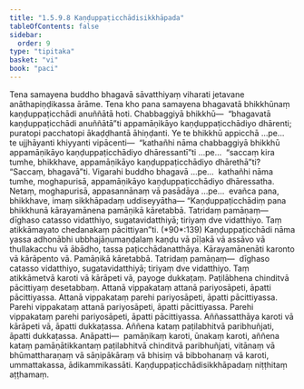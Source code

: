 ```yaml
---
title: "1.5.9.8 Kaṇḍuppaṭicchādisikkhāpada"
tableOfContents: false
sidebar:
  order: 9
type: "tipitaka"
basket: "vi"
book: "paci"
---
```



<DynamicBreadcrumb />

<Division number="537" book="paci">

<Paragraph number="1567" book="paci">
Tena samayena buddho bhagavā sāvatthiyaṃ viharati jetavane anāthapiṇḍikassa ārāme. Tena kho pana samayena bhagavatā bhikkhūnaṃ kaṇḍuppaṭicchādi anuññātā hoti. Chabbaggiyā bhikkhū—  “bhagavatā kaṇḍuppaṭicchādi anuññātā”ti appamāṇikāyo kaṇḍuppaṭicchādiyo dhārenti; puratopi pacchatopi ākaḍḍhantā āhiṇḍanti.
</Paragraph>

<Paragraph number="1568" book="paci">
Ye te bhikkhū appicchā …pe…  te ujjhāyanti khiyyanti vipācenti—  “kathañhi nāma chabbaggiyā bhikkhū appamāṇikāyo kaṇḍuppaṭicchādiyo dhāressantī”ti …pe…  “saccaṃ kira tumhe, bhikkhave, appamāṇikāyo kaṇḍuppaṭicchādiyo dhārethā”ti? “Saccaṃ, bhagavā”ti. Vigarahi buddho bhagavā …pe…  kathañhi nāma tumhe, moghapurisā, appamāṇikāyo kaṇḍuppaṭicchādiyo dhāressatha. Netaṃ, moghapurisā, appasannānaṃ vā pasādāya …pe…  evañca pana, bhikkhave, imaṃ sikkhāpadaṃ uddiseyyātha—
</Paragraph>

</Division>
<Division number="538" book="paci">

<Paragraph number="1569" book="paci">
<Emphasis>“Kaṇḍuppaṭicchādiṃ pana bhikkhunā kārayamānena pamāṇikā kāretabbā. Tatridaṃ pamāṇaṃ—  dīghaso catasso vidatthiyo, sugatavidatthiyā; tiriyaṃ dve vidatthiyo. Taṃ atikkāmayato chedanakaṃ pācittiyan”</Emphasis>ti. (*90*:<Emphasis>139</Emphasis>)
</Paragraph>

</Division>
<Division number="539" book="paci">

<Paragraph number="1570" book="paci">
<Emphasis>Kaṇḍuppaṭicchādi</Emphasis> nāma yassa adhonābhi ubbhajāṇumaṇḍalaṃ kaṇḍu vā pīḷakā vā assāvo vā thullakacchu vā ābādho, tassa paṭicchādanatthāya.
</Paragraph>

<Paragraph number="1571" book="paci">
<Emphasis>Kārayamānenā</Emphasis>ti karonto vā kārāpento vā. Pamāṇikā kāretabbā. Tatridaṃ pamāṇaṃ—  dīghaso catasso vidatthiyo, sugatavidatthiyā; tiriyaṃ dve vidatthiyo. Taṃ atikkāmetvā karoti vā kārāpeti vā, payoge dukkaṭaṃ. Paṭilābhena chinditvā pācittiyaṃ desetabbaṃ.
</Paragraph>

</Division>
<Division number="540" book="paci">

<Paragraph number="1572" book="paci">
Attanā vippakataṃ attanā pariyosāpeti, āpatti pācittiyassa. Attanā vippakataṃ parehi pariyosāpeti, āpatti pācittiyassa. Parehi vippakataṃ attanā pariyosāpeti, āpatti pācittiyassa. Parehi vippakataṃ parehi pariyosāpeti, āpatti pācittiyassa.
</Paragraph>

<Paragraph number="1573" book="paci">
Aññassatthāya karoti vā kārāpeti vā, āpatti dukkaṭassa. Aññena kataṃ paṭilabhitvā paribhuñjati, āpatti dukkaṭassa.
</Paragraph>

</Division>
<Division number="541" book="paci">

<Paragraph number="1574" book="paci">
Anāpatti—  pamāṇikaṃ karoti, ūnakaṃ karoti, aññena kataṃ pamāṇātikkantaṃ paṭilabhitvā chinditvā paribhuñjati, vitānaṃ vā bhūmattharaṇaṃ vā sāṇipākāraṃ vā bhisiṃ vā bibbohanaṃ vā karoti, ummattakassa, ādikammikassāti.

</Paragraph>
</Division>

<Paragraph number="1575" type="center" book="paci">
Kaṇḍuppaṭicchādisikkhāpadaṃ niṭṭhitaṃ aṭṭhamaṃ.
</Paragraph>
